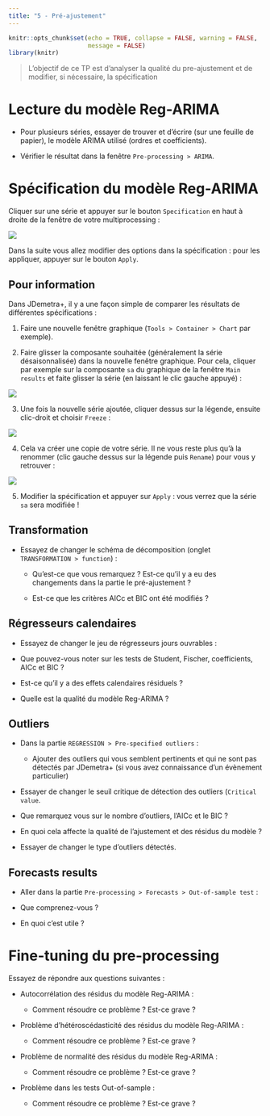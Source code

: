```yaml
---
title: "5 - Pré-ajustement"
---
```


```r
knitr::opts_chunk$set(echo = TRUE, collapse = FALSE, warning = FALSE,
                      message = FALSE)
library(knitr)
```

> L'objectif de ce TP est d'analyser la qualité du pre-ajustement et de modifier, si nécessaire, la spécification

# Lecture du modèle Reg-ARIMA

-   Pour plusieurs séries, essayer de trouver et d'écrire (sur une feuille de papier), le modèle ARIMA utilisé (ordres et coefficients).

-   Vérifier le résultat dans la fenêtre `Pre-processing > ARIMA`.

# Spécification du modèle Reg-ARIMA

Cliquer sur une série et appuyer sur le bouton `Specification` en haut à droite de la fenêtre de votre multiprocessing :

![](img/tp5_jd_1.png)

Dans la suite vous allez modifier des options dans la spécification : pour les appliquer, appuyer sur le bouton `Apply`.

::: {.callout-warning}
## Pour information
Dans JDemetra+, il y a une façon simple de comparer les résultats de différentes spécifications :

1. Faire une nouvelle fenêtre graphique (`Tools > Container > Chart` par exemple).

2. Faire glisser la composante souhaitée (généralement la série désaisonnalisée) dans la nouvelle fenêtre graphique. Pour cela, cliquer par exemple sur la composante `sa` du graphique de la fenêtre `Main results` et faite glisser la série (en laissant le clic gauche appuyé) :

![](img/tp5_jd_2.png)

3. Une fois la nouvelle série ajoutée, cliquer dessus sur la légende, ensuite clic-droit et choisir `Freeze` :

![](img/tp5_jd_3.png)

4. Cela va créer une copie de votre série. Il ne vous reste plus qu'à la renommer (clic gauche dessus sur la légende puis `Rename`) pour vous y retrouver :

![](img/tp5_jd_4.png)

5. Modifier la spécification et appuyer sur `Apply` : vous verrez que la série `sa` sera modifiée !

:::

## Transformation

-   Essayez de changer le schéma de décomposition (onglet `TRANSFORMATION > function`) :

    -   Qu'est-ce que vous remarquez ?
        Est-ce qu'il y a eu des changements dans la partie le pré-ajustement ?

    -   Est-ce que les critères AICc et BIC ont été modifiés ?

## Régresseurs calendaires

-   Essayez de changer le jeu de régresseurs jours ouvrables :

-   Que pouvez-vous noter sur les tests de Student, Fischer, coefficients, AICc et BIC ?

-   Est-ce qu'il y a des effets calendaires résiduels ?

-   Quelle est la qualité du modèle Reg-ARIMA ?

## Outliers

-   Dans la partie `REGRESSION > Pre-specified outliers` :

    -   Ajouter des outliers qui vous semblent pertinents et qui ne sont pas détectés par JDemetra+ (si vous avez connaissance d'un évènement particulier)

-   Essayer de changer le seuil critique de détection des outliers (`Critical value`.

-   Que remarquez vous sur le nombre d'outliers, l'AICc et le BIC ?

-   En quoi cela affecte la qualité de l'ajustement et des résidus du modèle ?

-   Essayer de changer le type d'outliers détectés.

## Forecasts results

-   Aller dans la partie `Pre-processing > Forecasts > Out-of-sample test` :

-   Que comprenez-vous ?

-   En quoi c'est utile ?

# Fine-tuning du pre-processing

Essayez de répondre aux questions suivantes :

-   Autocorrélation des résidus du modèle Reg-ARIMA :

    -   Comment résoudre ce problème ? 
        Est-ce grave ?

-   Problème d'hétéroscédasticité des résidus du modèle Reg-ARIMA :

    -   Comment résoudre ce problème ?
        Est-ce grave ?

-   Problème de normalité des résidus du modèle Reg-ARIMA :

    -   Comment résoudre ce problème ?
        Est-ce grave ?

-   Problème dans les tests Out-of-sample :

    -   Comment résoudre ce problème ?
        Est-ce grave ?
